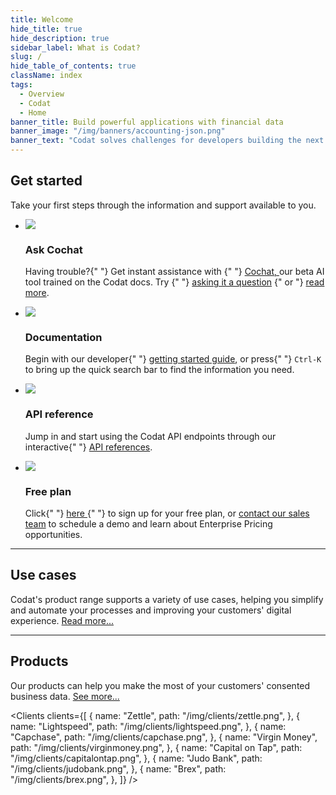 ```yaml
---
title: Welcome
hide_title: true
hide_description: true
sidebar_label: What is Codat?
slug: /
hide_table_of_contents: true
className: index
tags:
  - Overview
  - Codat
  - Home
banner_title: Build powerful applications with financial data
banner_image: "/img/banners/accounting-json.png"
banner_text: "Codat solves challenges for developers building the next generation of financial products for small businesses."
---
```


<head>
  <title>
    Codat_docs | Build powerful applications with financial data
  </title>
  <meta
    name="description"
    content="Codat makes accessing consented business data from your customers' banking, accounting, and commerce platforms easy. Build once to our API to aggregate data, underwrite credit risk, and automate accounting for your SMB customers."
  />
  <link rel="canonical" href="/" />
  <link rel="alternate" href="/" hreflang="x-default" />
  <link rel="alternate" href="/" hreflang="en" />
  <meta property="og:url" content="https://docs.codat.io/docs" />
</head>


<Welcome />

## Get started

Take your first steps through the information and support available to you.

<ul className="card-container">
  <li className="card dark hypercard">
    <div className="header">
      <img
        src="/img/cochat/logo-openai-mini.png"
        className="mini-icon"
      />
      <h3>Ask Cochat</h3>
    </div>
    <p>
      Having trouble?{" "}
      Get instant assistance with {" "}
      <a href="https://cochat.codat.io" target="_blank">
        Cochat,
      </a> our beta AI tool trained on the Codat docs. Try {" "}
      <a href="https://cochat.codat.io" target="_blank">asking it a question</a>
      {" or "}
      <a href="/cochat">read more</a>.
    </p>
  </li>
  <li className="card animation-pulse">
    <div className="header">
      <img
        src="/img/wp-icons/accounting-2.png"
        className="mini-icon"
      />
      <h3>Documentation</h3>
    </div>
    <p>
      Begin with our developer{" "}
      <a href="/get-started/first-steps">getting started guide</a>, or press{" "}
      <code>Ctrl-K</code> to bring up the quick search bar to find the information
      you need.
    </p>
  </li>
  <li className="card">
    <div className="header">
      <img
        src="/img/wp-icons/Stack.png"
        className="mini-icon"
      />
      <h3>API reference</h3>
    </div>
    <p>
      Jump in and start using the Codat API endpoints through our interactive{" "}
      <a href="/using-the-api/overview">API references</a>.
    </p>
  </li>
  <li className="card">
    <div className="header">
      <img
        src="/img/wp-icons/Coins.png"
        className="mini-icon"
      />
      <h3>Free plan</h3>
    </div>
    <p>
      Click{" "}
      <a href="https://signup.codat.io/" target="_blank">
        here
      </a>{" "}
      to sign up for your free plan, or <a href="https://www.codat.io/plans/#get-in-touch" target="_blank">contact our sales team</a> to schedule a
      demo and learn about Enterprise Pricing opportunities.
    </p>
  </li>
</ul>

<hr/>

## Use cases

Codat's product range supports a variety of use cases, helping you simplify and automate your processes and improving your customers' digital experience. [Read more...](/usecases/overview)

<Usecases mini={true}/>

<hr/>

## Products

Our products can help you make the most of your customers' consented business data. [See more...](/products/overview)

<Products mini={true} verbose={true}/>


<Clients
  clients={[
    {
        name: "Zettle",
        path: "/img/clients/zettle.png",
    },
    {
        name: "Lightspeed",
        path: "/img/clients/lightspeed.png",
    },
    {
        name: "Capchase",
        path: "/img/clients/capchase.png",
    },
    {
        name: "Virgin Money",
        path: "/img/clients/virginmoney.png",
    },
    {
        name: "Capital on Tap",
        path: "/img/clients/capitalontap.png",
    },
    {
        name: "Judo Bank",
        path: "/img/clients/judobank.png",
    },
    {
        name: "Brex",
        path: "/img/clients/brex.png",
    },
  ]}
/>
